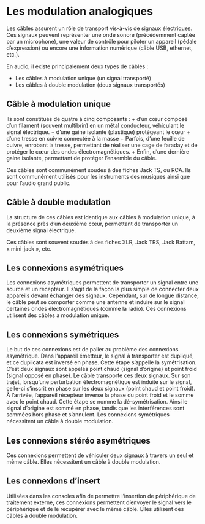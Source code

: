 # Les modulation analogiques

Les câbles assurent un rôle de transport vis-à-vis de signaux électriques. Ces signaux peuvent représenter une onde sonore (précédemment captée par un microphone), une valeur de contrôle pour piloter un appareil (pédale d’expression) ou encore une information numérique (câble USB, ethernet, etc.).

En audio, il existe principalement deux types de câbles :

+ Les câbles à modulation unique (un signal transporté)
+ Les câbles à double modulation (deux signaux transportés)

## Câble à modulation unique

Ils sont constitués de quatre à cinq composants :
+ d’un cœur composé d’un filament (souvent multibrin) en un métal conducteur, véhiculant le signal électrique.
+ d'une gaine isolante (plastique) protégeant le cœur
+ d'une tresse en cuivre connectée à la masse
+ Parfois, d'une feuille de cuivre, enrobant la tresse, permettant de réaliser une cage de faraday et de protéger le cœur des ondes électromagnétiques.
+ Enfin, d'une dernière gaine isolante, permettant de protéger l'ensemble du câble.

Ces câbles sont communément soudés à des fiches Jack TS, ou RCA. Ils sont communément utilisés pour les instruments des musiques ainsi que pour l'audio grand public.

## Câble à double modulation

La structure de ces câbles est identique aux câbles à modulation unique, à la présence près d'un deuxième cœur, permettant de transporter un deuxième signal électrique.

Ces câbles sont souvent soudés à des fiches XLR, Jack TRS, Jack Battam, « mini-jack », etc.

## Les connexions asymétriques

Les connexions asymétriques permettent de transporter un signal entre une source et un récepteur. Il s'agit de la façon la plus simple de connecter deux appareils devant échanger des signaux. Cependant, sur de longue distance, le câble peut se comporter comme une antenne et induire sur le signal certaines ondes électromagnétiques (comme la radio). Ces connexions utilisent des câbles à modulation unique.

## Les connexions symétriques

Le but de ces connexions est de palier au problème des connexions asymétrique. Dans l'appareil émetteur, le signal à transporter est dupliqué, et ce duplicata est inversé en phase. Cette étape s'appelle la symétrisation. C'est deux signaux sont appelés point chaud (signal d'origine) et point froid (signal opposé en phase). Le câble transporte ces deux signaux. Sur son trajet, lorsqu'une perturbation électromagnétique est induite sur le signal, celle-ci s'inscrit en phase sur les deux signaux (point chaud et point froid). À l'arrivée, l'appareil récepteur inverse la phase du point froid et le somme avec le point chaud. Cette étape se nomme la dé-symétrisation. Ainsi le signal d'origine est sommé en phase, tandis que les interférences sont sommées hors phase et s'annulent.
Les connexions symétriques nécessitent un câble à double modulation.

## Les connexions stéréo asymétriques

Ces connexions permettent de véhiculer deux signaux à travers un seul et même câble. Elles nécessitent un câble à double modulation.

## Les connexions d'insert

Utilisées dans les consoles afin de permettre l'insertion de périphérique de traitement externe, ces connexions permettent d'envoyer le signal vers le périphérique et de le récupérer avec le même câble. Elles utilisent des câbles à double modulation.
